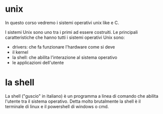# unix

In questo corso vedremo i sistemi operativi unix like e C.

I sistemi Unix sono uno tra i primi ad essere costruiti. Le principali caratteristiche che hanno tutti i sistemi operativi Unix sono:

- drivers: che fa funzionare l'hardware come si deve
- il kernel
- la shell: che abilita l'interazione al sistema operativo
- le applicazioni dell'utente

# la shell

La shell ("guscio" in italiano) è un programma a linea di comando che abilita l'utente tra il sistema operativo.
Detta molto brutalmente la shell è il terminale di linux e il powershell di windows o cmd.


